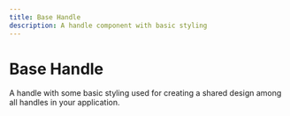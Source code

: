 ```yaml
---
title: Base Handle
description: A handle component with basic styling
---
```




# Base Handle

A handle with some basic styling used for creating a shared design among all handles in your application.

<UiComponentViewer />
